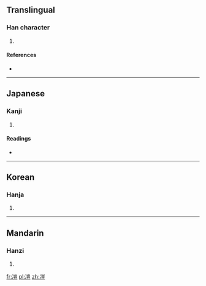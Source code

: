 ==Translingual==

===Han character===
{{Han char|rn=15|rad=冫|as=10|sn=12|four=|canj=戈一山一廿 (IMUMT)|ids=⿰[[冫]][[豈]]}}

# {{defn|Han|sort=冫10}}

====References====
* {{Han ref|kx=0133.100|dkj=01684|dj=0297.180|hdz=10300.030|uh=51D2|ud=20946}}

----

==Japanese==

===Kanji===
{{ja-kanji|grade=|rs=冫10}}

# {{defn|lang=ja|sort=冫10}}

====Readings====
* {{ja-readings|on=[[ぎ]] (gi), [[げ]] (ge), [[かい]] (kai), [[がい]] (gai)|kun=[[さむい]] (samui)}}

----

==Korean==

===Hanja===
{{ko-hanja|hangeul=의|rv=ui|mr=ŭi}}

# {{defn|lang=ko|sort=冫10}}

----

==Mandarin==

===Hanzi===
{{cmn-hanzi|pin=[[yí]] ([[yi2]])|wg=i<sup>2</sup>}}

# {{defn|lang=cmn|sort=冫10}}

[[fr:凒]]
[[pl:凒]]
[[zh:凒]]